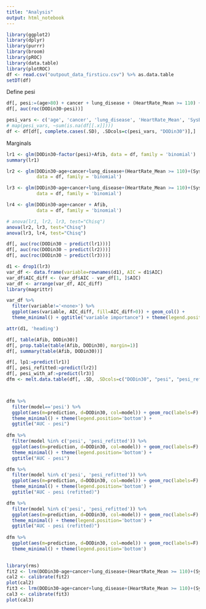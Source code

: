 ```yaml
---
title: "Analysis"
output: html_notebook
---
```


```r
library(ggplot2)
library(dplyr)
library(purrr)
library(broom)
library(pROC)
library(data.table)
library(plotROC)
df <- read.csv("outpout_data_firsticu.csv") %>% as.data.table
setDT(df)
```

Define pesi

```r
df[, pesi:=(age>80) + cancer + lung_disease + (HeartRate_Mean >= 110) + (SysBP_Mean < 100) + (SpO2_Mean < 90)]
df[, auc(roc(DODin30~pesi))]
```

```r
pesi_vars <- c('age', 'cancer', 'lung_disease', 'HeartRate_Mean', 'SysBP_Mean', 'SpO2_Mean')
# map(pesi_vars, ~sum(is.na(df[[.x]])))
df <- df[df[, complete.cases(.SD), .SDcols=c(pesi_vars, "DODin30")],]
```


Marginals

```r
lr1 <- glm(DODin30~factor(pesi)+Afib, data = df, family = 'binomial')
summary(lr1)

lr2 <- glm(DODin30~age+cancer+lung_disease+(HeartRate_Mean >= 110)+(SysBP_Mean<100)+(SpO2_Mean),
           data = df, family = 'binomial')

lr3 <- glm(DODin30~age+cancer+lung_disease+(HeartRate_Mean >= 110)+(SysBP_Mean<100)+(SpO2_Mean) + Afib,
           data = df, family = 'binomial')

lr4 <- glm(DODin30~age+cancer + Afib,
           data = df, family = 'binomial')

# anova(lr1, lr2, lr3, test="Chisq")
anova(lr2, lr3, test="Chisq")
anova(lr3, lr4, test="Chisq")

df[, auc(roc(DODin30 ~ predict(lr1)))]
df[, auc(roc(DODin30 ~ predict(lr2)))]
df[, auc(roc(DODin30 ~ predict(lr3)))]

d1 <- drop1(lr3)
var_df <- data.frame(variable=rownames(d1), AIC = d1$AIC)
var_df$AIC_diff <- (var_df$AIC - var_df[1, ]$AIC)
var_df <- arrange(var_df, AIC_diff)
library(magrittr)

var_df %>%
  filter(variable!='<none>') %>%
  ggplot(aes(variable, AIC_diff, fill=AIC_diff>0)) + geom_col() + 
  theme_minimal() + ggtitle("variable importance") + theme(legend.position = 'none')

attr(d1, 'heading')

df[, table(Afib, DODin30)]
df[, prop.table(table(Afib, DODin30), margin=1)]
df[, summary(table(Afib, DODin30))]
```

```r
df[, lp1:=predict(lr1)]
df[, pesi_refitted:=predict(lr2)]
df[, pesi_with_af:=predict(lr3)]
dfm <- melt.data.table(df[, .SD, .SDcols=c("DODin30", "pesi", "pesi_refitted", "pesi_with_af")], id.vars="DODin30", variable.name = 'model', value.name = 'prediction')



dfm %>% 
  filter(model=='pesi') %>%
  ggplot(aes(m=prediction, d=DODin30, col=model)) + geom_roc(labels=F) +
  theme_minimal() + theme(legend.position='bottom') +
  ggtitle("AUC - pesi")
  
dfm %>% 
  filter(model %in% c('pesi', 'pesi_refitted')) %>%
  ggplot(aes(m=prediction, d=DODin30, col=model)) + geom_roc(labels=F) +
  theme_minimal() + theme(legend.position='bottom') +
  ggtitle("AUC - pesi")

dfm %>% 
  filter(model %in% c('pesi', 'pesi_refitted')) %>%
  ggplot(aes(m=prediction, d=DODin30, col=model)) + geom_roc(labels=F) +
  theme_minimal() + theme(legend.position='bottom') +
  ggtitle("AUC - pesi (refitted)")

dfm %>% 
  filter(model %in% c('pesi', 'pesi_refitted')) %>%
  ggplot(aes(m=prediction, d=DODin30, col=model)) + geom_roc(labels=F) +
  theme_minimal() + theme(legend.position='bottom') +
  ggtitle("AUC - pesi (refitted)")
  
dfm %>%
  ggplot(aes(m=prediction, d=DODin30, col=model)) + geom_roc(labels=F) +
  theme_minimal() + theme(legend.position='bottom')
  
```

```r
library(rms)
fit2 <- lrm(DODin30~age+cancer+lung_disease+(HeartRate_Mean >= 110)+(SysBP_Mean<100)+(SpO2_Mean), data = df, x=T, y=T)
cal2 <- calibrate(fit2)
plot(cal2)
fit3 <- lrm(DODin30~age+cancer+lung_disease+(HeartRate_Mean >= 110)+(SysBP_Mean<100)+(SpO2_Mean) + Afib, data = df, x=T, y=T)
cal3 <- calibrate(fit3)
plot(cal3)
```


